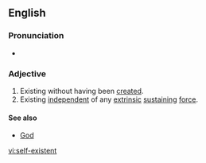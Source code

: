==English==

===Pronunciation===
* {{a|UK}} {{IPA|/ˌsɛlfɛɡzˈɪstənt/}}

===Adjective===
{{en-adj}}

# Existing without having been [[create]]d.
# Existing [[independent]] of any [[extrinsic]] [[sustain]]ing [[force]].

====See also====
* [[God]]

[[vi:self-existent]]